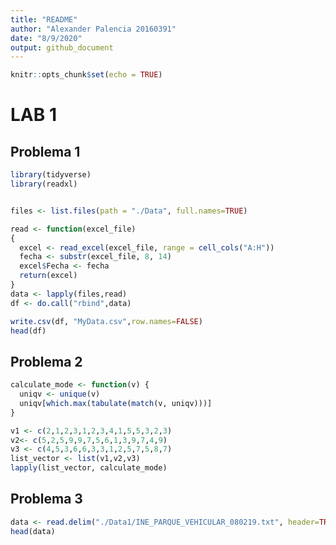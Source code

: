 ```yaml
---
title: "README"
author: "Alexander Palencia 20160391"
date: "8/9/2020"
output: github_document
---
```


```r
knitr::opts_chunk$set(echo = TRUE)
```

# LAB 1

## Problema 1

```r
library(tidyverse)
library(readxl)


files <- list.files(path = "./Data", full.names=TRUE)

read <- function(excel_file)
{
  excel <- read_excel(excel_file, range = cell_cols("A:H"))
  fecha <- substr(excel_file, 8, 14)
  excel$Fecha <- fecha
  return(excel)
}
data <- lapply(files,read)
df <- do.call("rbind",data)

write.csv(df, "MyData.csv",row.names=FALSE)
head(df)
```


## Problema 2

```r

calculate_mode <- function(v) {
  uniqv <- unique(v)
  uniqv[which.max(tabulate(match(v, uniqv)))]
}

v1 <- c(2,1,2,3,1,2,3,4,1,5,5,3,2,3)
v2<- c(5,2,5,9,9,7,5,6,1,3,9,7,4,9)
v3 <- c(4,5,3,6,6,3,3,1,2,5,7,5,8,7)
list_vector <- list(v1,v2,v3)
lapply(list_vector, calculate_mode)
```


## Problema 3

```r
data <- read.delim("./Data1/INE_PARQUE_VEHICULAR_080219.txt", header=TRUE, sep="|")
head(data)
```
